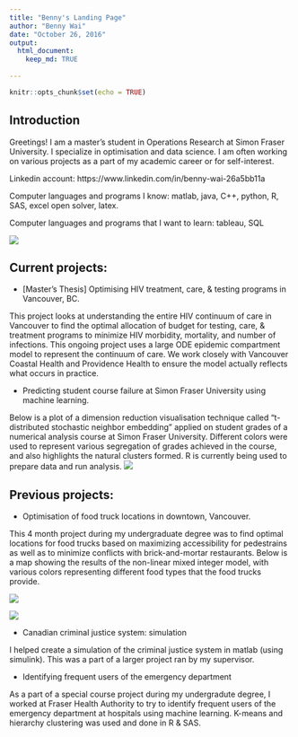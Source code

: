 ```yaml
---
title: "Benny's Landing Page"
author: "Benny Wai"
date: "October 26, 2016"
output: 
  html_document:
    keep_md: TRUE
        
---
```


```r
knitr::opts_chunk$set(echo = TRUE)
```

## Introduction

Greetings! I am a master's student in Operations Research at Simon Fraser University. I specialize in optimisation and data science. I am often working on various projects as a part of my academic career or for self-interest. 

Linkedin account: https://www.linkedin.com/in/benny-wai-26a5bb11a

Computer languages and programs I know: matlab, java, C++, python, R, SAS, excel open solver, latex.

Computer languages and programs that I want to learn: tableau, SQL

<div style="width:300px; height=200px">
![ ](MD_files/figure-html/25percent_wai_benny_53fin.jpg)
</div>

## Current projects:

- [Master's Thesis] Optimising HIV treatment, care, & testing programs in Vancouver, BC. 

This project looks at understanding the entire HIV continuum of care in Vancouver to find the optimal allocation of budget for testing, care, & treatment programs to minimize HIV morbidity, mortality, and number of infections. This ongoing project uses a large ODE epidemic compartment model to represent the continuum of care. We work closely with Vancouver Coastal Health and Providence Health to ensure the model actually reflects what occurs in practice.

- Predicting student course failure at Simon Fraser University using machine learning.

Below is a plot of a dimension reduction visualisation technique called "t-distributed stochastic neighbor embedding" applied on student grades of a numerical analysis course at Simon Fraser University. Different colors were used to represent various segregation of grades achieved in the course, and also highlights the natural clusters formed. R is currently being used to prepare data and run analysis. 
![](MD_files/figure-html/4colors_rtsne30.png)

## Previous projects: 

- Optimisation of food truck locations in downtown, Vancouver. 

This 4 month project during my undergraduate degree was to find optimal locations for food trucks based on maximizing accessibility for pedestrains as well as to minimize conflicts with brick-and-mortar restaurants. Below is a map showing the results of the non-linear mixed integer model, with various colors representing different food types that the food trucks provide.

<div style="width:800px; height=700px">
![ ](MD_files/figure-html/ftmap.png)
</div>
<div style="width:600px; height=500px">
![ ](MD_files/figure-html/legend.png)
</div>

- Canadian criminal justice system: simulation

I helped create a simulation of the criminal justice system in matlab (using simulink). This was a part of a larger project ran by my supervisor. 

- Identifying frequent users of the emergency department

As a part of a special course project during my undergradute degree, I worked at Fraser Health Authority to try to identify frequent users of the emergency department at hospitals using machine learning. K-means and hierarchy clustering was used and done in R & SAS.
